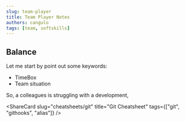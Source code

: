 ```yaml
---
slug: team-player
title: Team Player Notes
authors: cangulo
tags: [team, softskills]
---
```



<!--truncate-->

## Balance

Let me start by point out some keywords:
* TimeBox
* Team situation

So, a colleagues is struggling with a development, 

<AboutMePostArea/>

<ShareCard 
  slug="cheatsheets/git" 
  title="Git Cheatsheet" 
  tags={["git", "githooks", "alias"]} />

<Comments
  slug="cheatsheets/git"  />